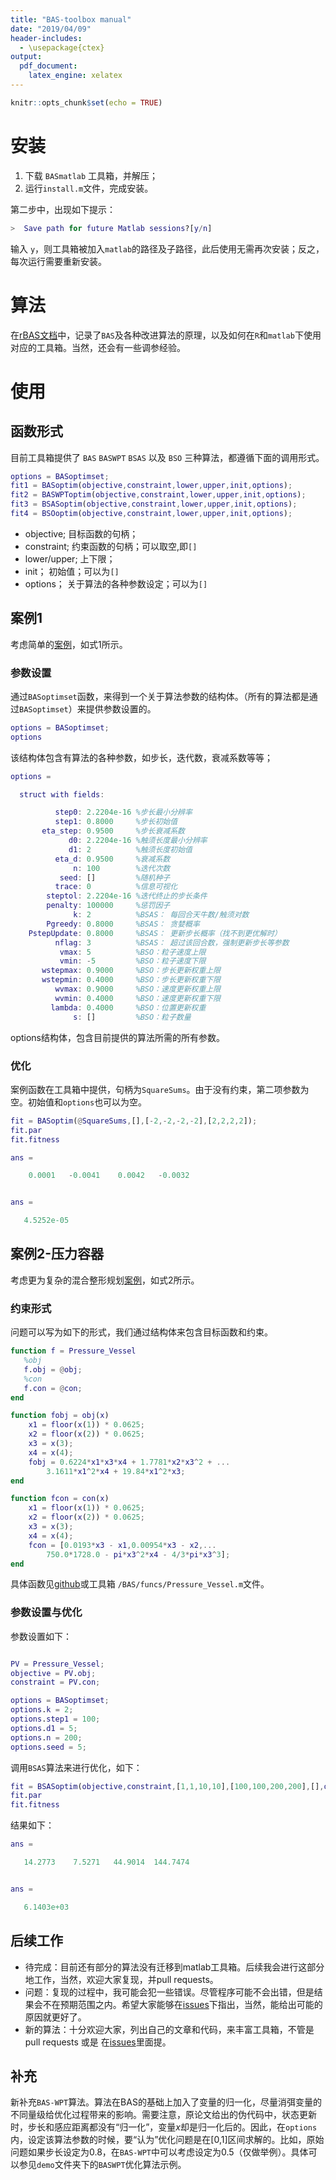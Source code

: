 ```yaml
---
title: "BAS-toolbox manual"
date: "2019/04/09"
header-includes:
  - \usepackage{ctex}
output: 
  pdf_document:
    latex_engine: xelatex
---
```


```r
knitr::opts_chunk$set(echo = TRUE)
```

# 安装

1.  下载 `BASmatlab` 工具箱，并解压；
2.  运行`install.m`文件，完成安装。

第二步中，出现如下提示：

```matlab
>  Save path for future Matlab sessions?[y/n]
```
输入 `y`，则工具箱被加入`matlab`的路径及子路径，此后使用无需再次安装；反之，每次运行需要重新安装。

# 算法

在[rBAS文档](https://jywang2016.github.io/rBAS_documents/)中，记录了`BAS`及各种改进算法的原理，以及如何在`R`和`matlab`下使用对应的工具箱。当然，还会有一些调参经验。

# 使用

## 函数形式

目前工具箱提供了 `BAS` `BASWPT` `BSAS` 以及 `BSO` 三种算法，都遵循下面的调用形式。

```matlab
options = BASoptimset;
fit1 = BASoptim(objective,constraint,lower,upper,init,options);
fit2 = BASWPToptim(objective,constraint,lower,upper,init,options);
fit3 = BSASoptim(objective,constraint,lower,upper,init,options);
fit4 = BSOoptim(objective,constraint,lower,upper,init,options);
```
- objective; 目标函数的句柄；
- constraint; 约束函数的句柄；可以取空,即`[]`
- lower/upper; 上下限；
- init； 初始值；可以为`[]`
- options； 关于算法的各种参数设定；可以为`[]`

## 案例1

考虑简单的[案例](https://github.com/jywang2016/BASmatlab/blob/master/demo/BAS_demo1_squaresum.m)，如式1所示。

\begin{equation}
f(x) = \sum_{i=1}^{n}x_i^2,\quad n=1,2,3,4 
\end{equation}

### 参数设置

通过`BASoptimset`函数，来得到一个关于算法参数的结构体。（所有的算法都是通过`BASoptimset`）来提供参数设置的。

```matlab
options = BASoptimset;
options
```
该结构体包含有算法的各种参数，如步长，迭代数，衰减系数等等；

```matlab
options = 

  struct with fields:

          step0: 2.2204e-16 %步长最小分辨率
          step1: 0.8000     %步长初始值
       eta_step: 0.9500     %步长衰减系数
             d0: 2.2204e-16 %触须长度最小分辨率
             d1: 2          %触须长度初始值
          eta_d: 0.9500     %衰减系数
              n: 100        %迭代次数
           seed: []         %随机种子
          trace: 0          %信息可视化
        steptol: 2.2204e-16 %迭代终止的步长条件
        penalty: 100000     %惩罚因子
              k: 2          %BSAS： 每回合天牛数/触须对数
        Pgreedy: 0.8000     %BSAS： 贪婪概率
    PstepUpdate: 0.8000     %BSAS： 更新步长概率（找不到更优解时）
          nflag: 3          %BSAS： 超过该回合数，强制更新步长等参数
           vmax: 5          %BSO：粒子速度上限
           vmin: -5         %BSO：粒子速度下限
       wstepmax: 0.9000     %BSO：步长更新权重上限
       wstepmin: 0.4000     %BSO：步长更新权重下限
          wvmax: 0.9000     %BSO：速度更新权重上限
          wvmin: 0.4000     %BSO：速度更新权重下限
         lambda: 0.4000     %BSO：位置更新权重
              s: []         %BSO：粒子数量
```
options结构体，包含目前提供的算法所需的所有参数。

### 优化

案例函数在工具箱中提供，句柄为`SquareSums`。由于没有约束，第二项参数为空。初始值和`options`也可以为空。

```matlab
fit = BASoptim(@SquareSums,[],[-2,-2,-2,-2],[2,2,2,2]);
fit.par
fit.fitness
```

```matlab
ans =

    0.0001   -0.0041    0.0042   -0.0032


ans =

   4.5252e-05
```

## 案例2-压力容器

考虑更为复杂的混合整形规划[案例](https://github.com/jywang2016/BASmatlab/blob/master/demo/BAS_demo1_squaresum.m)，如式2所示。

\begin{align}
\begin{split}
\text{minimize} f(\mathbf{x}) = &0.6224x_1x_3x_4+1.7781x_2x^2_3  \\
&+3.1661x^2_1x_4 + 19.84x^2_1x_3   \\
s.t. ~~ g_1(\mathbf{x}) = & -x1 + 0.0193x_3 \leq 0   \\
g_2(\mathbf{x}) = & -x_2 + 0.00954x_3 \leq 0   \\
g_3(\mathbf{x}) = & -\pi x^2_3x_4 -\frac{4}{3}\pi x^3_3 + 1296000 \leq 0 \\
g_4(\mathbf{x}) = & x_4-240\leq 0\\
x_1 \in& \{1,2,3,\cdots,99\}\times0.0625 \\
x_2 \in& \{1,2,3,\cdots,99\}\times0.0625\\
x_3 \in& [10,200] \\
x_4 \in& [10,200] \\
\end{split}
\end{align}

### 约束形式

问题可以写为如下的形式，我们通过结构体来包含目标函数和约束。

```matlab
function f = Pressure_Vessel
   %obj
   f.obj = @obj;
   %con
   f.con = @con;
end

function fobj = obj(x)
    x1 = floor(x(1)) * 0.0625;
    x2 = floor(x(2)) * 0.0625;
    x3 = x(3);
    x4 = x(4);
    fobj = 0.6224*x1*x3*x4 + 1.7781*x2*x3^2 + ...
        3.1611*x1^2*x4 + 19.84*x1^2*x3;
end

function fcon = con(x)
    x1 = floor(x(1)) * 0.0625;
    x2 = floor(x(2)) * 0.0625;
    x3 = x(3);
    x4 = x(4);
    fcon = [0.0193*x3 - x1,0.00954*x3 - x2,...
        750.0*1728.0 - pi*x3^2*x4 - 4/3*pi*x3^3];
end
```

具体函数见[github](https://github.com/jywang2016/BASmatlab/blob/master/BAS/funcs/Pressure_Vessel.m)或工具箱 `/BAS/funcs/Pressure_Vessel.m`文件。

### 参数设置与优化

参数设置如下：

```matlab

PV = Pressure_Vessel;
objective = PV.obj;
constraint = PV.con;

options = BASoptimset;
options.k = 2;
options.step1 = 100;
options.d1 = 5;
options.n = 200;
options.seed = 5;
```
调用`BSAS`算法来进行优化，如下：

```matlab
fit = BSASoptim(objective,constraint,[1,1,10,10],[100,100,200,200],[],options);
fit.par 
fit.fitness 
```
结果如下：

```matlab
ans =

   14.2773    7.5271   44.9014  144.7474


ans =

   6.1403e+03
```

## 后续工作

- 待完成：目前还有部分的算法没有迁移到matlab工具箱。后续我会进行这部分地工作，当然，欢迎大家复现，并pull requests。
- 问题：复现的过程中，我可能会犯一些错误。尽管程序可能不会出错，但是结果会不在预期范围之内。希望大家能够在[issues](https://github.com/jywang2016/BASmatlab/issues)下指出，当然，能给出可能的原因就更好了。
- 新的算法：十分欢迎大家，列出自己的文章和代码，来丰富工具箱，不管是pull requests 或是 在[issues](https://github.com/jywang2016/BASmatlab/issues)里面提。

## 补充

新补充`BAS-WPT`算法。算法在BAS的基础上加入了变量的归一化，尽量消弭变量的不同量级给优化过程带来的影响。需要注意，原论文给出的伪代码中，状态更新时，步长和感应距离都没有“归一化”，变量$x$却是归一化后的。因此，在`options`内，设定该算法参数的时候，要“认为”优化问题是在[0,1]区间求解的。比如，原始问题如果步长设定为0.8，在`BAS-WPT`中可以考虑设定为0.5（仅做举例）。具体可以参见`demo`文件夹下的`BASWPT`优化算法示例。